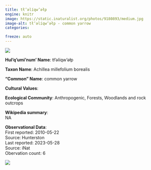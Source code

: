 ```yaml
---
title: tł’əlíqw’əłp
engine: knitr
image: https://static.inaturalist.org/photos/9180893/medium.jpg
image-alt: tł’əlíqw’əłp - common yarrow
categories:

freeze: auto
---
```

![](https://static.inaturalist.org/photos/9180893/medium.jpg){fig-alt="tł’əlíqw’əłp - common yarrow"}

**Hul'q'umi'num' Name**: tł’əlíqw’əłp



**Taxon Name**: Achillea millefolium borealis

**"Common" Name**: common yarrow

**Cultural Values**:  

::: {layout-nrow=1 style="width:60%"}

:::

**Ecological Community**: Anthropogenic, Forests, Woodlands and rock outcrops

**Wikipedia summary**:  
NA

**Observational Data**:   
First reported: 2010-05-22  
Source: Hunterston  
Last reported: 2023-05-28  
Source: iNat  
Obervation count: 6

![](community_dist.png)
